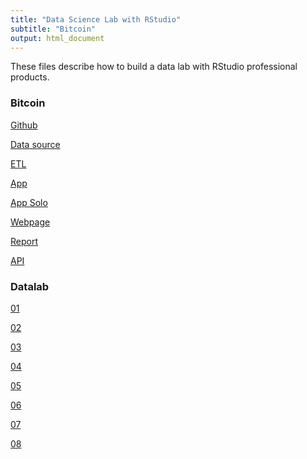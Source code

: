 ```yaml
---
title: "Data Science Lab with RStudio"
subtitle: "Bitcoin"
output: html_document
---
```


These files describe how to build a data lab with RStudio professional products.

### Bitcoin

[Github](https://github.com/nwstephens/r-admin-2018/tree/master/bitcoin)

[Data source](https://blockchain.info/api/exchange_rates_api)

[ETL](http://colorado.rstudio.com:3939/connect/#/apps/889/output/904)

[App](http://colorado.rstudio.com:3939/connect/#/apps/888/access)

[App Solo](http://colorado.rstudio.com:3939/content/888/) 

[Webpage](http://colorado.rstudio.com/bitcoin/)

[Report](http://colorado.rstudio.com:3939/connect/#/apps/891/access/908)

[API](http://colorado.rstudio.com:3939/connect/#/apps/890/access)

### Datalab

[01]("http://colorado.rstudio.com/rsc/content/879/01-instance-setup.nb.html")

[02]("http://colorado.rstudio.com/rsc/content/880/02-instance-libraries.nb.html")

[03]("http://colorado.rstudio.com/rsc/content/881/03-datalab-R.nb.html")

[04]("http://colorado.rstudio.com/rsc/content/882/04-datalab-packages.nb.html")

[05]("http://colorado.rstudio.com/rsc/content/883/05-datalab-rstudio.nb.html")

[06]("http://colorado.rstudio.com/rsc/content/884/06-integration-database.nb.html")

[07]("http://colorado.rstudio.com/rsc/content/885/07-integration-webserver.nb.html")

[08]("http://colorado.rstudio.com/rsc/content/886/08-integration-email.nb.html")
